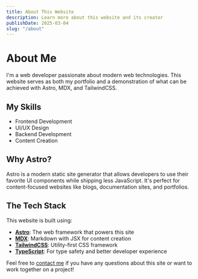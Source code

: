 ```yaml
---
title: About This Website
description: Learn more about this website and its creator
publishDate: 2025-03-04
slug: "/about"
---
```


# About Me

I'm a web developer passionate about modern web technologies. This website serves as both my portfolio and a demonstration of what can be achieved with Astro, MDX, and TailwindCSS.

## My Skills

- Frontend Development
- UI/UX Design
- Backend Development
- Content Creation

## Why Astro?

Astro is a modern static site generator that allows developers to use their favorite UI components while shipping less JavaScript. It's perfect for content-focused websites like blogs, documentation sites, and portfolios.

## The Tech Stack

This website is built using:

- **[Astro](https://astro.build/)**: The web framework that powers this site
- **[MDX](https://mdxjs.com/)**: Markdown with JSX for content creation
- **[TailwindCSS](https://tailwindcss.com/)**: Utility-first CSS framework
- **[TypeScript](https://www.typescriptlang.org/)**: For type safety and better developer experience

Feel free to [contact me](#) if you have any questions about this site or want to work together on a project!